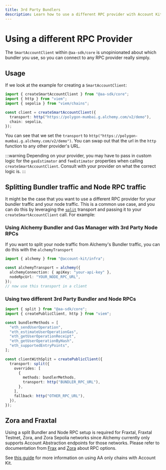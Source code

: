 ```yaml
---
title: 3rd Party Bundlers
description: Learn how to use a different RPC provider with Account Kit
---
```


# Using a different RPC Provider

The `SmartAccountClient` within `@aa-sdk/core` is unopinionated about which bundler you use, so you can connect to any RPC provider really simply.

## Usage

If we look at the example for creating a `SmartAccountClient`:

```ts twoslash
import { createSmartAccountClient } from "@aa-sdk/core";
import { http } from "viem";
import { sepolia } from "viem/chains";

const client = createSmartAccountClient({
  transport: http("https://polygon-mumbai.g.alchemy.com/v2/demo"),
  chain: sepolia,
});
```

You can see that we set the `transport` to `http("https://polygon-mumbai.g.alchemy.com/v2/demo")`. You can swap out that the url in the `http` function to
any other provider's URL.

:::warning
Depending on your provider, you may have to pass in custom logic for the `gasEstimator` and `feeEstimator` properties when calling `createSmartAccountClient`. Consult
with your provider on what the correct logic is.
:::

## Splitting Bundler traffic and Node RPC traffic

It might be the case that you want to use a different RPC provider for your bundler traffic and your node traffic. This is a common use case, and you can do this by leveraging the [`split`](/reference/aa-sdk/core/functions/split) transport and passing it to your `createSmartAccountClient` call. For example:

### Using Alchemy Bundler and Gas Manager with 3rd Party Node RPCs

If you want to split your node traffic from Alchemy's Bundler traffic, you can do this with the `alchemyTransport`

```ts twoslash
import { alchemy } from "@account-kit/infra";

const alchemyTransport = alchemy({
  alchemyConnection: { apiKey: "your-api-key" },
  nodeRpcUrl: "YOUR_NODE_RPC_URL",
});
// now use this transport in a client
```

### Using two different 3rd Party Bundler and Node RPCs

```ts twoslash
import { split } from "@aa-sdk/core";
import { createPublicClient, http } from "viem";

const bundlerMethods = [
  "eth_sendUserOperation",
  "eth_estimateUserOperationGas",
  "eth_getUserOperationReceipt",
  "eth_getUserOperationByHash",
  "eth_supportedEntryPoints",
];

const clientWithSplit = createPublicClient({
  transport: split({
    overrides: [
      {
        methods: bundlerMethods,
        transport: http("BUNDLER_RPC_URL"),
      },
    ],
    fallback: http("OTHER_RPC_URL"),
  }),
});
```

## Zora and Fraxtal

Using a split Bundler and Node RPC setup is required for Fraxtal, Fraxtal Testnet, Zora, and Zora Sepolia networks since Alchemy currently only supports Account Abstraction endpoints for those networks. Please refer to documentation from [Frax](https://docs.frax.com/fraxtal/network/network-information) and [Zora](https://docs.zora.co/docs/zora-network/network) about RPC options.

See [this guide](/third-party/chains) for more information on using AA only chains with Account Kit.
